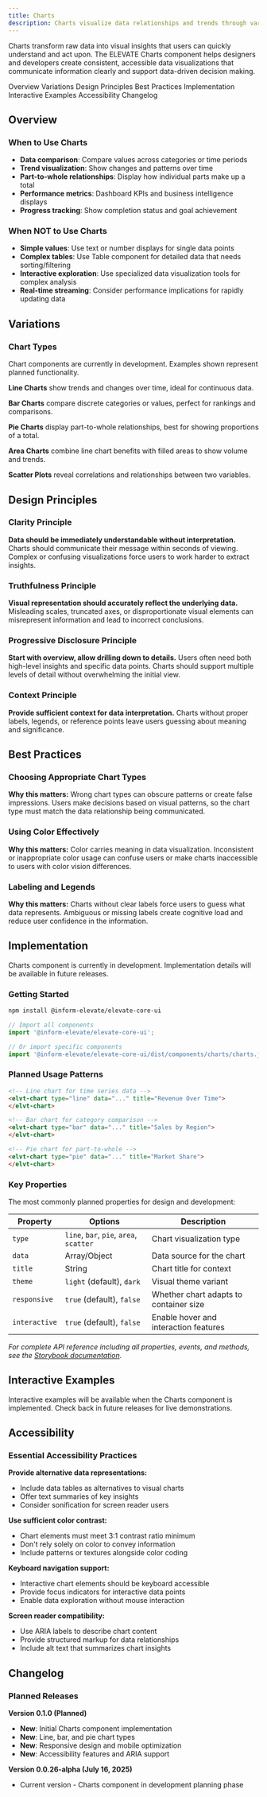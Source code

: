 ```yaml
---
title: Charts
description: Charts visualize data relationships and trends through various graphical representations. They help users understand complex information quickly and identify patterns in datasets.
---
```



<PageDescription>

Charts transform raw data into visual insights that users can quickly understand and act upon. The ELEVATE Charts component helps designers and developers create consistent, accessible data visualizations that communicate information clearly and support data-driven decision making.

</PageDescription>

<AnchorLinks>
  <AnchorLink>Overview</AnchorLink>
  <AnchorLink>Variations</AnchorLink>
  <AnchorLink>Design Principles</AnchorLink>
  <AnchorLink>Best Practices</AnchorLink>
  <AnchorLink>Implementation</AnchorLink>
  <AnchorLink>Interactive Examples</AnchorLink>
  <AnchorLink>Accessibility</AnchorLink>
  <AnchorLink>Changelog</AnchorLink>
</AnchorLinks>

## Overview


### When to Use Charts
- **Data comparison**: Compare values across categories or time periods
- **Trend visualization**: Show changes and patterns over time
- **Part-to-whole relationships**: Display how individual parts make up a total
- **Performance metrics**: Dashboard KPIs and business intelligence displays
- **Progress tracking**: Show completion status and goal achievement

### When NOT to Use Charts
- **Simple values**: Use text or number displays for single data points
- **Complex tables**: Use Table component for detailed data that needs sorting/filtering
- **Interactive exploration**: Use specialized data visualization tools for complex analysis
- **Real-time streaming**: Consider performance implications for rapidly updating data

## Variations


### Chart Types

<InlineNotification kind="info">
Chart components are currently in development. Examples shown represent planned functionality.
</InlineNotification>

**Line Charts** show trends and changes over time, ideal for continuous data.

**Bar Charts** compare discrete categories or values, perfect for rankings and comparisons.

**Pie Charts** display part-to-whole relationships, best for showing proportions of a total.

**Area Charts** combine line chart benefits with filled areas to show volume and trends.

**Scatter Plots** reveal correlations and relationships between two variables.

## Design Principles


### Clarity Principle
**Data should be immediately understandable without interpretation.** Charts should communicate their message within seconds of viewing. Complex or confusing visualizations force users to work harder to extract insights.

### Truthfulness Principle  
**Visual representation should accurately reflect the underlying data.** Misleading scales, truncated axes, or disproportionate visual elements can misrepresent information and lead to incorrect conclusions.

### Progressive Disclosure Principle
**Start with overview, allow drilling down to details.** Users often need both high-level insights and specific data points. Charts should support multiple levels of detail without overwhelming the initial view.

### Context Principle
**Provide sufficient context for data interpretation.** Charts without proper labels, legends, or reference points leave users guessing about meaning and significance.

## Best Practices


### Choosing Appropriate Chart Types

**Why this matters:** Wrong chart types can obscure patterns or create false impressions. Users make decisions based on visual patterns, so the chart type must match the data relationship being communicated.

### Using Color Effectively

**Why this matters:** Color carries meaning in data visualization. Inconsistent or inappropriate color usage can confuse users or make charts inaccessible to users with color vision differences.

### Labeling and Legends

**Why this matters:** Charts without clear labels force users to guess what data represents. Ambiguous or missing labels create cognitive load and reduce user confidence in the information.

## Implementation


<InlineNotification kind="warning">
Charts component is currently in development. Implementation details will be available in future releases.
</InlineNotification>

### Getting Started

```bash
npm install @inform-elevate/elevate-core-ui
```

```javascript
// Import all components
import '@inform-elevate/elevate-core-ui';

// Or import specific components  
import '@inform-elevate/elevate-core-ui/dist/components/charts/charts.js';
```

### Planned Usage Patterns

```html
<!-- Line chart for time series data -->
<elvt-chart type="line" data="..." title="Revenue Over Time">
</elvt-chart>

<!-- Bar chart for category comparison -->
<elvt-chart type="bar" data="..." title="Sales by Region">
</elvt-chart>

<!-- Pie chart for part-to-whole -->
<elvt-chart type="pie" data="..." title="Market Share">
</elvt-chart>
```

### Key Properties

The most commonly planned properties for design and development:

<PageTable>

| Property | Options | Description |
|----------|---------|-------------|
| `type` | `line`, `bar`, `pie`, `area`, `scatter` | Chart visualization type |
| `data` | Array/Object | Data source for the chart |  
| `title` | String | Chart title for context |
| `theme` | `light` (default), `dark` | Visual theme variant |
| `responsive` | `true` (default), `false` | Whether chart adapts to container size |
| `interactive` | `true` (default), `false` | Enable hover and interaction features |

</PageTable>

*For complete API reference including all properties, events, and methods, see the [Storybook documentation](storybook-url).*

## Interactive Examples


<InlineNotification kind="info">
Interactive examples will be available when the Charts component is implemented. Check back in future releases for live demonstrations.
</InlineNotification>

## Accessibility


### Essential Accessibility Practices

**Provide alternative data representations:**
- Include data tables as alternatives to visual charts
- Offer text summaries of key insights
- Consider sonification for screen reader users

**Use sufficient color contrast:**
- Chart elements must meet 3:1 contrast ratio minimum
- Don't rely solely on color to convey information
- Include patterns or textures alongside color coding

**Keyboard navigation support:**
- Interactive chart elements should be keyboard accessible
- Provide focus indicators for interactive data points
- Enable data exploration without mouse interaction

**Screen reader compatibility:**
- Use ARIA labels to describe chart content
- Provide structured markup for data relationships
- Include alt text that summarizes chart insights

## Changelog


### Planned Releases

**Version 0.1.0 (Planned)**
- **New**: Initial Charts component implementation
- **New**: Line, bar, and pie chart types
- **New**: Responsive design and mobile optimization
- **New**: Accessibility features and ARIA support

**Version 0.0.26-alpha (July 16, 2025)**
- Current version - Charts component in development planning phase